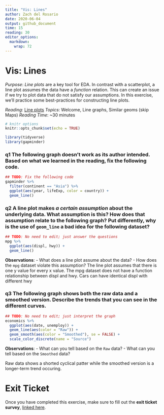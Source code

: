 ```yaml
---
title: "Vis: Lines"
author: Zach del Rosario
date: 2020-06-04
output: github_document
time: 15
reading: 30
editor_options: 
  markdown: 
    wrap: 72
---
```


# Vis: Lines

*Purpose*: *Line plots* are a key tool for EDA. In contrast with a
scatterplot, a line plot assumes the data have a *function* relation.
This can create an issue if we try to plot data that do not satisfy our
assumptions. In this exercise, we'll practice some best-practices for
constructing line plots.

*Reading*: [Line plots](https://rstudio.cloud/learn/primers/3.6)
*Topics*: Welcome, Line graphs, Similar geoms (skip Maps) *Reading
Time*: \~30 minutes

```r
# knitr options
knitr::opts_chunk$set(echo = TRUE)
```

```r
library(tidyverse)
library(gapminder)

```

### **q1** The following graph doesn't work as its author intended. Based on what we learned in the reading, fix the following code.

```r
## TODO: Fix the following code
gapminder %>%
  filter(continent == "Asia") %>%
  ggplot(aes(year, lifeExp, color = country)) +
  geom_line()
```

### **q2** A line plot makes *a certain assumption* about the underlying data. What assumption is this? How does that assumption relate to the following graph? Put differently, why is the use of `geom_line` a bad idea for the following dataset?

```r
## TODO: No need to edit; just answer the questions
mpg %>%
  ggplot(aes(displ, hwy)) +
  geom_line()

```

**Observations**: - What does a line plot assume about the data?  - How
does the `mpg` dataset violate this assumption? The line plot assumes
that there is one y value for every x value. The mpg dataset does not
have a function relationship between displ and hwy. Cars can have
identical displ with different hwy

### **q3** The following graph shows both the raw data and a smoothed version. Describe the trends that you can see in the different curves.

```r
## TODO: No need to edit; just interpret the graph
economics %>%
  ggplot(aes(date, unemploy)) +
  geom_line(aes(color = "Raw")) +
  geom_smooth(aes(color = "Smoothed"), se = FALSE) +
  scale_color_discrete(name = "Source")
```

**Observations**: - What can you tell based on the `Raw` data? - What
can you tell based on the `Smoothed` data?

Raw data shows a shorted cyclical patter while the smoothed version is a
longer-term trend occuring.

<!-- include-exit-ticket -->

# Exit Ticket

<!-- -------------------------------------------------- -->

Once you have completed this exercise, make sure to fill out the **exit
ticket survey**, [linked
here](https://docs.google.com/forms/d/e/1FAIpQLSeuq2LFIwWcm05e8-JU84A3irdEL7JkXhMq5Xtoalib36LFHw/viewform?usp=pp_url&entry.693978880=e-vis05-lines-assignment.Rmd).
